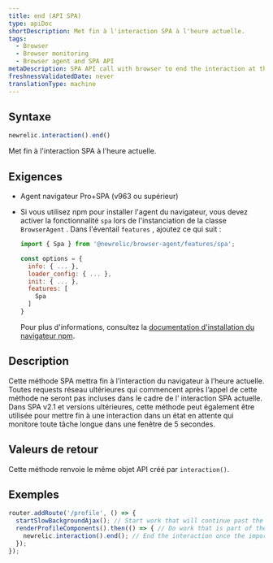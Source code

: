 ```yaml
---
title: end (API SPA)
type: apiDoc
shortDescription: Met fin à l'interaction SPA à l'heure actuelle.
tags:
  - Browser
  - Browser monitoring
  - Browser agent and SPA API
metaDescription: SPA API call with browser to end the interaction at the current time.
freshnessValidatedDate: never
translationType: machine
---
```


## Syntaxe

```js
newrelic.interaction().end()
```

Met fin à l&apos;interaction SPA à l&apos;heure actuelle.

## Exigences

* Agent navigateur Pro+SPA (v963 ou supérieur)

* Si vous utilisez npm pour installer l&apos;agent du navigateur, vous devez activer la fonctionnalité `spa` lors de l&apos;instanciation de la classe `BrowserAgent` . Dans l&apos;éventail `features` , ajoutez ce qui suit :

  ```js
  import { Spa } from '@newrelic/browser-agent/features/spa';

  const options = {
    info: { ... },
    loader_config: { ... },
    init: { ... },
    features: [
      Spa
    ]
  }
  ```

  Pour plus d&apos;informations, consultez la [documentation d&apos;installation du navigateur npm](https://www.npmjs.com/package/@newrelic/browser-agent#new-relic-browser-agent).

## Description

Cette méthode SPA mettra fin à l’interaction du navigateur à l’heure actuelle. Toutes requests réseau ultérieures qui commencent après l’appel de cette méthode ne seront pas incluses dans le cadre de l’ interaction SPA actuelle. Dans SPA v2.1 et versions ultérieures, cette méthode peut également être utilisée pour mettre fin à une interaction dans un état en attente qui monitore toute tâche longue dans une fenêtre de 5 secondes.

## Valeurs de retour

Cette méthode renvoie le même objet API créé par `interaction()`.

## Exemples

```js
router.addRoute('/profile', () => {
  startSlowBackgroundAjax(); // Start work that will continue past the end of the interaction
  renderProfileComponents().then(() => { // Do work that is part of the interaction
    newrelic.interaction().end(); // End the interaction once the important components an the page have finished rendering
  });
});
```